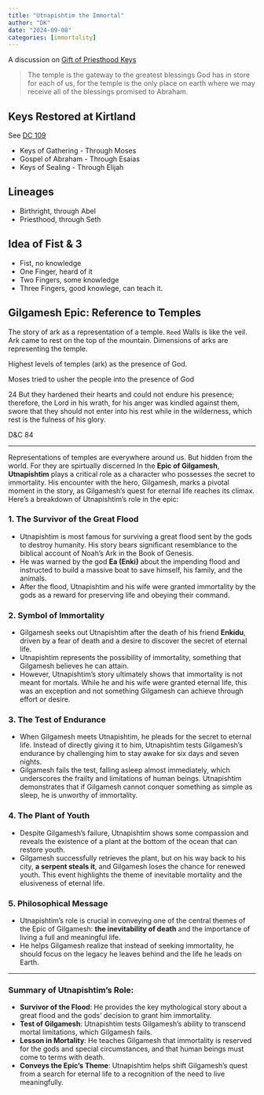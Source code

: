 ```yaml
---
title: "Utnapishtim the Immortal"
author: "DK"
date: "2024-09-08"
categories: [immortality]
---
```


A discussion on [Gift of Priesthood Keys](https://www.churchofjesuschrist.org/study/general-conference/2024/04/57nelson?lang=eng)

>The temple is the gateway to the greatest blessings God has in store for each of us, for the temple is the only place on earth where we may receive all of the blessings promised to Abraham.

## Keys Restored at Kirtland

See [DC 109](https://www.churchofjesuschrist.org/study/scriptures/dc-testament/dc/109?lang=eng)

- Keys of Gathering - Through Moses
- Gospel of Abraham - Through Esaias
- Keys of Sealing - Through Elijah

## Lineages

- Birthright, through Abel
- Priesthood, through Seth

## Idea of Fist & 3

- Fist, no knowledge
- One Finger, heard of it
- Two Fingers, some knowledge
- Three Fingers, good knowlege, can teach it.

## Gilgamesh Epic: Reference to Temples

The story of ark as a representation of a temple.
`Reed` Walls is like the veil.
Ark came to rest on the top of the mountain.
Dimensions of arks are representing the temple.

Highest levels of temples (ark) as the presence of God.

Moses tried to usher the people into the presence of God

24 But they hardened their hearts and could not endure his presence; therefore, the Lord in his wrath, for his anger was kindled against them, swore that they should not enter into his rest while in the wilderness, which rest is the fulness of his glory.

D&C 84

---

Representations of temples are everywhere around us.
But hidden from the world.
For they are spirtually discerned
In the **Epic of Gilgamesh**, **Utnapishtim** plays a critical role as a character who possesses the secret to immortality. His encounter with the hero, Gilgamesh, marks a pivotal moment in the story, as Gilgamesh's quest for eternal life reaches its climax. Here’s a breakdown of Utnapishtim’s role in the epic:

### 1. **The Survivor of the Great Flood**

-   Utnapishtim is most famous for surviving a great flood sent by the gods to destroy humanity. His story bears significant resemblance to the biblical account of Noah’s Ark in the Book of Genesis.
-   He was warned by the god **Ea (Enki)** about the impending flood and instructed to build a massive boat to save himself, his family, and the animals.
-   After the flood, Utnapishtim and his wife were granted immortality by the gods as a reward for preserving life and obeying their command.

### 2. **Symbol of Immortality**

-   Gilgamesh seeks out Utnapishtim after the death of his friend **Enkidu**, driven by a fear of death and a desire to discover the secret of eternal life.
-   Utnapishtim represents the possibility of immortality, something that Gilgamesh believes he can attain.
-   However, Utnapishtim’s story ultimately shows that immortality is not meant for mortals. While he and his wife were granted eternal life, this was an exception and not something Gilgamesh can achieve through effort or desire.

### 3. **The Test of Endurance**

-   When Gilgamesh meets Utnapishtim, he pleads for the secret to eternal life. Instead of directly giving it to him, Utnapishtim tests Gilgamesh’s endurance by challenging him to stay awake for six days and seven nights.
-   Gilgamesh fails the test, falling asleep almost immediately, which underscores the frailty and limitations of human beings. Utnapishtim demonstrates that if Gilgamesh cannot conquer something as simple as sleep, he is unworthy of immortality.

### 4. **The Plant of Youth**

-   Despite Gilgamesh’s failure, Utnapishtim shows some compassion and reveals the existence of a plant at the bottom of the ocean that can restore youth.
-   Gilgamesh successfully retrieves the plant, but on his way back to his city, **a serpent steals it**, and Gilgamesh loses the chance for renewed youth. This event highlights the theme of inevitable mortality and the elusiveness of eternal life.

### 5. **Philosophical Message**

-   Utnapishtim’s role is crucial in conveying one of the central themes of the Epic of Gilgamesh: **the inevitability of death** and the importance of living a full and meaningful life.
-   He helps Gilgamesh realize that instead of seeking immortality, he should focus on the legacy he leaves behind and the life he leads on Earth.

------------------------------------------------------------------------

### Summary of Utnapishtim's Role:

-   **Survivor of the Flood**: He provides the key mythological story about a great flood and the gods' decision to grant him immortality.
-   **Test of Gilgamesh**: Utnapishtim tests Gilgamesh's ability to transcend mortal limitations, which Gilgamesh fails.
-   **Lesson in Mortality**: He teaches Gilgamesh that immortality is reserved for the gods and special circumstances, and that human beings must come to terms with death.
-   **Conveys the Epic's Theme**: Utnapishtim helps shift Gilgamesh’s quest from a search for eternal life to a recognition of the need to live meaningfully.
